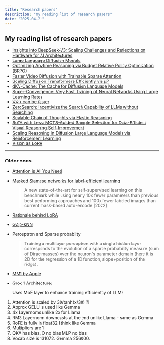 ```yaml
---
title: "Research papers"
description: "my reading list of research papers"
date: "2025-04-21"
---
```


## My reading list of research papers

- [Insights into DeepSeek-V3: Scaling Challenges and Reflections on Hardware for AI Architectures](https://www.arxiv.org/abs/2505.09343)
- [Large Language Diffusion Models](https://arxiv.org/abs/2502.09992)
- [Optimizing Anytime Reasoning via Budget Relative Policy Optimization (BRPO)](https://arxiv.org/abs/2505.13438)
- [Faster Video Diffusion with Trainable Sparse Attention](https://arxiv.org/abs/2505.13389)
- [Scaling Diffusion Transformers Efficiently via μP](https://arxiv.org/abs/2505.15270)
- [dKV-Cache: The Cache for Diffusion Language Models](https://arxiv.org/abs/2505.15781)
- [Super-Convergence: Very Fast Training of Neural Networks Using Large Learning Rates](https://arxiv.org/abs/1708.07120)
- [XX^t can be faster](https://arxiv.org/abs/2505.09814)
- [ZeroSearch: Incentivize the Search Capability of LLMs without Searching](https://arxiv.org/abs/2505.04588)
- [Scalable Chain of Thoughts via Elastic Reasoning](https://arxiv.org/abs/2505.05315)
- [SoTA with Less: MCTS-Guided Sample Selection for Data-Efficient Visual Reasoning Self-Improvement](https://arxiv.org/abs/2504.07934)
- [Scaling Reasoning in Diffusion Large Language Models via Reinforcement Learning](https://arxiv.org/abs/2504.12216)
- [Vision as LoRA](https://arxiv.org/abs/2503.20680)
---

### Older ones

- [Attention is All You Need](https://arxiv.org/abs/1706.03762)
- [Masked Siamese networks for label-efficient learning](https://arxiv.org/abs/2204.07141)
     > A new state-of-the-art for self-supervised learning on this benchmark while using nearly 10x fewer parameters than previous best performing approaches and 100x fewer labeled images than current mask-based auto-encode [2022]
- [Rationale behind LoRA](https://arxiv.org/abs/2012.13255)
- [GZip-kNN](https://blog.codingconfessions.com/p/decoding-the-acl-paper-gzip-and-knn)
- Perceptron and Sparse probabilty
     > Training a multilayer perceptron with a single hidden layer corresponds to the evolution of a sparse probability measure (sum of Dirac masses) over the neuron's parameter domain (here it is 2D for the regression of a 1D function, slope+position of the ridge).
- [MM1 by Apple](https://arxiv.org/abs/2403.09611)
- Grok 1 Architecture:

     Uses MoE layer to enhance training efficientcy of LLMs
1. Attention is scaled by 30/tanh(x/30) ?!
2. Approx GELU is used like Gemma
3. 4x Layernoms unlike 2x for Llama
4. RMS Layernorm downcasts at the end unlike Llama - same as Gemma
5. RoPE is fully in float32 I think like Gemma
6. Multipliers are 1
7. QKV has bias, O no bias MLP no bias
8. Vocab size is 131072. Gemma 256000.

